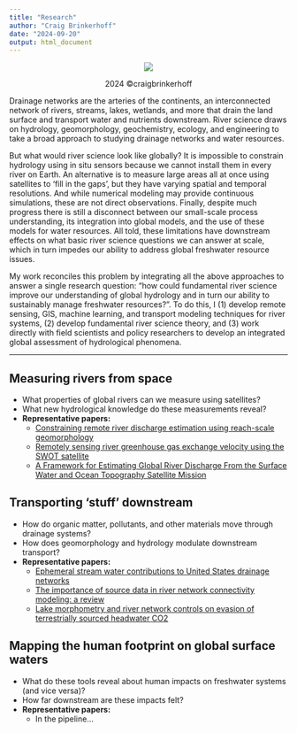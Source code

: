 ```yaml
---
title: "Research"
author: "Craig Brinkerhoff"
date: "2024-09-20"
output: html_document
---
```

<center>
![](stream_to_ocean_observation_system_vector.png)
<p>2024 &#169;craigbrinkerhoff</p>
</center>
Drainage networks are the arteries of the continents, an interconnected network of rivers, streams, lakes, wetlands, and more that drain the land surface and transport water and nutrients downstream. River science draws on hydrology, geomorphology, geochemistry, ecology, and engineering to take a broad approach to studying drainage networks and water resources.

But what would river science look like globally? It is impossible to constrain hydrology using in situ sensors because we cannot install them in every river on Earth. An alternative is to measure large areas all at once using satellites to ‘fill in the gaps’, but they have varying spatial and temporal resolutions. And while numerical modeling may provide continuous simulations, these are not direct observations. Finally, despite much progress there is still a disconnect between our small-scale process understanding, its integration into global models, and the use of these models for water resources. All told, these limitations have downstream effects on what basic river science questions we can answer at scale, which in turn impedes our ability to address global freshwater resource issues.

My work reconciles this problem by integrating all the above approaches to answer a single research question: “how could fundamental river science improve our understanding of global hydrology and in turn our ability to sustainably manage freshwater resources?”. To do this, I (1) develop remote sensing, GIS, machine learning, and transport modeling techniques for river systems, (2) develop fundamental river science theory, and (3) work directly with field scientists and policy researchers to develop an integrated global assessment of hydrological phenomena.

-------------------------------

## Measuring rivers from space
- What properties of global rivers can we measure using satellites?
- What new hydrological knowledge do these measurements reveal?
- **Representative papers:**
  - [Constraining remote river discharge estimation using reach-scale geomorphology](https://doi.org/10.1029/2020WR027949)
  - [Remotely sensing river greenhouse gas exchange velocity using the SWOT satellite](https://doi.org/10.1029/2022GB007419)
  - [A Framework for Estimating Global River Discharge From the Surface Water and Ocean Topography Satellite Mission](https://doi.org/10.1029/2021WR031614)

## Transporting 'stuff' downstream
- How do organic matter, pollutants, and other materials move through drainage systems?
- How does geomorphology and hydrology modulate downstream transport?
- **Representative papers:**
  - [Ephemeral stream water contributions to United States drainage networks](https://doi.org/10.1126/science.adg9430)
  - [The importance of source data in river network connectivity modeling: a review](https://doi.org/10.1002/lno.12706)
  - [Lake morphometry and river network controls on evasion of terrestrially sourced headwater CO2](https://doi.org/10.1029/2020GL090068)

## Mapping the human footprint on global surface waters
- What do these tools reveal about human impacts on freshwater systems (and vice versa)?
- How far downstream are these impacts felt?
- **Representative papers:**
  - In the pipeline...